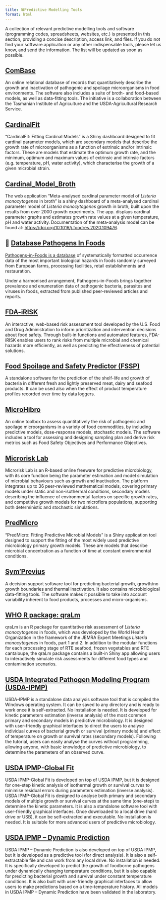 ```yaml
---
title: 🛠️Predictive Modelling Tools
format: html
---
```


A collection of relevant predictive modelling tools and software (programming codes, spreadsheets, websites, etc.) is presented in this section, providing a concise description, access link, and files. If you do not find your software application or any other indispensable tools, please let us know, and send the information. The list will be updated as soon as possible.

## [ComBase](https://combase.errc.ars.usda.gov/)

An online relational database of records that quantitatively describe the growth and inactivation of pathogenic and spoilage microorganisms in food environments. The software also includes a suite of broth- and food-based models, as well as data-fitting tools. The initiative is a collaboration between the Tasmanian Institute of Agriculture and the USDA-Agricultural Research Service.

## [CardinalFit](https://ubarron.shinyapps.io/CardinalFit/)

“CardinalFit: Fitting Cardinal Models” is a Shiny dashboard designed to fit cardinal parameter models, which are secondary models that describe the growth rate of microorganisms as a function of extrinsic and/or intrinsic factors. These are models that estimate the optimum growth rate, and the minimum, optimum and maximum values of extrinsic and intrinsic factors (e.g. temperature, pH, water activity), which characterise the growth of a given microbial strain.


## [Cardinal_Model_Broth](https://vcadavez.shinyapps.io/ListeriaCardinalModel)

The web application “Meta-analysed cardinal parameter model of *Listeria monocytogenes* in broth” is a shiny dashboard of a meta-analysed cardinal parameter model of *Listeria monocytogenes* growth in broth, built upon the results from over 2000 growth experiments. The app. displays cardinal parameter graphs and estimates growth rate values at a given temperature, pH and water activity. Documentation of the meta-analysis model can be found at: [https://doi.org/10.1016/j.foodres.2020.109476](https://doi.org/10.1016/j.foodres.2020.109476).

## 🔬 [Database Pathogens In Foods](https://pif.esa.ipb.pt/)

[Pathogens-in-Foods is a database](https://pif.esa.ipb.pt/) of systematically formatted occurrence data of the most important biological hazards in foods randomly surveyed from European farms, processing facilities, retail establishments and restauration.

Under a harmonised arrangement, Pathogens-in-Foods brings together prevalence and enumeration data of pathogenic bacteria, parasites and viruses in foods, extracted from published peer-reviewed articles and reports.

## [FDA-iRISK](https://www.foodrisk.org/resources/display/2)

An interactive, web-based risk assessment tool developed by the U.S. Food and Drug Administration to inform prioritization and intervention decisions about food safety. Through built-in functions and automated features, FDA-iRISK enables users to rank risks from multiple microbial and chemical hazards more efficiently, as well as predicting the effectiveness of potential solutions.

## [Food Spoilage and Safety Predictor (FSSP)](http://fssp.food.dtu.dk/)

A standalone software for the prediction of the shelf-life and growth of bacteria in different fresh and lightly preserved meat, dairy and seafood products. It can be used also when the effect of product temperature profiles recorded over time by data loggers.

## [MicroHibro](https://microhibro.com/)

An online toolbox to assess quantitatively the risk of pathogenic and spoilage microorganisms in a variety of food commodities, by including predictive models, dose-response models, stochastic models. The software includes a tool for assessing and designing sampling plan and derive risk metrics such as Food Safety Objectives and Performance Objectives.

## [Microrisk Lab](https://www.microrisklab.top/)

Microrisk Lab is an R-based online freeware for predictive microbiology, with its core function being the parameter estimation and model simulation of microbial behaviours such as growth and inactivation. The platform integrates up to 36 peer-reviewed mathematical models, covering primary models under static and non-isothermal conditions, secondary models describing the influence of environmental factors on specific growth rates, and competitive growth models for two microflora populations, supporting both deterministic and stochastic simulations. 

## [PredMicro](https://vcadavez.shinyapps.io/PredMicro/)

“PredMicro: Fitting Predictive Microbial Models” is a Shiny application tool designed to support the fitting of the most widely used predictive microbiology primary growth models. These are models that describe microbial concentration as a function of time at constant environmental conditions.

## [Sym'Previus](http://symprevius.eu/en/)

A decision support software tool for predicting bacterial growth, growth/no growth boundaries and thermal inactivation. It also contains microbiological data-fitting tools. The software makes it possible to take into account variability inherent to food products, processes and micro-organisms.

## [WHO R package: qraLm](https://github.com/WorldHealthOrganization/qraLm)

qraLm is an R package for quantitative risk assessment of *Listeria monocytogenes* in foods, which was developed by the World Health Organization in the framework of the JEMRA Expert Meetings *Listeria monocytogenes* in foods, part 1 and 2. In addition to the modular functions for each processing stage of RTE seafood, frozen vegetables and RTE cantaloupe, the qraLm package contains a built-in Shiny app allowing users to interactively simulate risk assessments for different food types and contamination scenarios.

## [USDA Integrated Pathogen Modeling Program (USDA-IPMP)](https://www.ars.usda.gov/northeast-area/wyndmoor-pa/eastern-regional-research-center/docs/ipmp-2013/)

USDA-IPMP is a standalone data analysis software tool that is compiled the Windows operating system. It can be saved to any directory and is ready to work once it is self-extracted. No installation is needed. It is developed for kinetic parameters estimation (inverse analysis) of the most common primary and secondary models in predictive microbiology. It is designed with user-friendly graphical interfaces to direct the users to analyse individual curves of bacterial growth or survival (primary models) and effect of temperature on growth or survival rates (secondary models). Following the tutorial, users can easily analyse the curves without programming, allowing anyone, with basic knowledge of predictive microbiology, to determine the parameters of an observed curve.

## [USDA IPMP-Global Fit](https://www.ars.usda.gov/northeast-area/wyndmoor-pa/eastern-regional-research-center/docs/ipmp-global-fit/)

USDA IPMP-Global Fit is developed on top of USDA IPMP, but it is designed for one-step kinetic analysis of isothermal growth or survival curves to minimise residual errors during parameters estimation (inverse analysis). USDA IPMP-Global Fit is designed to analyse both primary and secondary models of multiple growth or survival curves at the same time (one-step) to determine the kinetic parameters. It is also a standalone software tool with user-friendly graphical interfaces. Once downloaded to a local drive (hard drive or USB), it can be self-extracted and executable.  No installation is needed. It is suitable for more advanced users of predictive microbiology.

## [USDA IPMP – Dynamic Prediction](https://www.ars.usda.gov/northeast-area/wyndmoor-pa/eastern-regional-research-center/docs/ipmp-dynamic-prediction/)

USDA IPMP – Dynamic Prediction is also developed on top of USDA IPMP, but it is developed as a predictive tool (for direct analysis). It is also a self-extractable file and can work from any local drive.  No installation is needed. It is specifically developed to predict the growth of foodborne pathogens under dynamically changing temperature conditions, but it is also capable for predicting bacterial growth and survival under constant temperature conditions.  It is also built with user-friendly graphical interfaces to allow users to make predictions based on a time-temperature history. All models in USDA IPMP – Dynamic Prediction have been validated in the laboratory.




